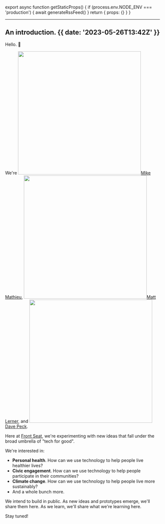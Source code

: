 
export async function getStaticProps() {
  if (process.env.NODE_ENV === 'production') {
    await generateRssFeed()
  }
  return { props: {} }
}

---

## An introduction. {{ date: '2023-05-26T13:42Z' }}

Hello. 👋

We're [<Image className="w-4 h-4 rounded-full inline mr-1 align-middle" src="/mike-mathieu-icon.jpeg" width="400" height="400" />Mike Mathieu](https://www.linkedin.com/in/mikemathieu), [<Image className="w-4 h-4 rounded-full inline mr-1 align-middle" src="/matt-lerner-icon.jpeg" width="400" height="400" />Matt Lerner](https://www.linkedin.com/in/mrlerner), and [<Image className="w-4 h-4 rounded-full inline mr-1 align-middle" src="/dave-peck-icon.jpeg" width="400" height="400" />Dave Peck](https://davepeck.org/).

Here at [Front Seat](/), we're experimenting with new ideas that fall under the broad umbrella of "tech for good".

We're interested in:

- **Personal health**. How can we use technology to help people live healthier lives?
- **Civic engagement**. How can we use technology to help people participate in their communities?
- **Climate change**. How can we use technology to help people live more sustainably?
- And a whole bunch more.

We intend to build in public. As new ideas and prototypes emerge, we'll share them here. As we learn, we'll share what we're learning here.

Stay tuned!
